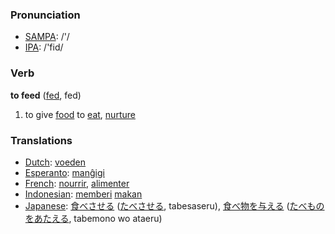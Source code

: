 === Pronunciation ===
*[[w:SAMPA|SAMPA]]: /'/
*[[w:IPA|IPA]]: /'fid/

=== Verb ===

'''to feed''' ([[fed]], fed)

# to give [[food]] to [[eat]], [[nurture]]

=== Translations ===
*[[Dutch]]: [[voeden]]
*[[Esperanto]]: [[manĝigi]]
*[[French]]: [[nourrir]], [[alimenter]]
*[[Indonesian]]: [[beri|memberi]] [[makan]]
*[[Japanese]]: [[食べさせる]] ([[たべさせる]], tabesaseru), [[食べ物]]を[[与える]] ([[たべもの]]を[[あたえる]], tabemono wo ataeru)